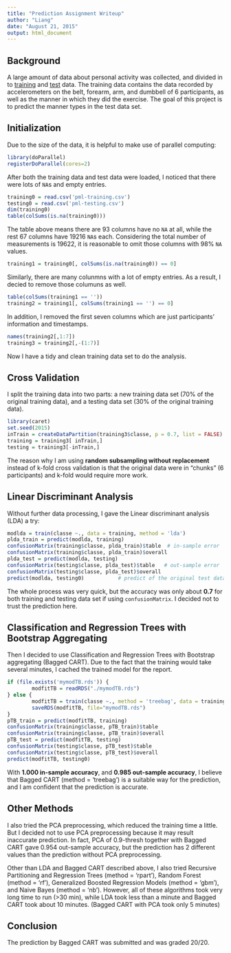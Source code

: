 ```yaml
---
title: "Prediction Assignment Writeup"
author: "Liang"
date: "August 21, 2015"
output: html_document
---
```


## Background
A large amount of data about personal activity was collected, and divided in to [training](https://d396qusza40orc.cloudfront.net/predmachlearn/pml-training.csv) and [test](https://d396qusza40orc.cloudfront.net/predmachlearn/pml-testing.csv) data. The training data contains the data recorded by accelerometers on the belt, forearm, arm, and dumbbell of 6 participants, as well as the manner in which they did the exercise. The goal of this project is to predict the manner types in the test data set.

## Initialization
Due to the size of the data, it is helpful to make use of parallel computing:
```r
library(doParallel)
registerDoParallel(cores=2)
```
After both the training data and test data were loaded, I noticed that there were lots of `NA`s and empty entries.
```r
training0 = read.csv('pml-training.csv')
testing0 = read.csv('pml-testing.csv')
dim(training0)
table(colSums(is.na(training0)))
```
The table above means there are 93 columns have no `NA` at all, while the rest 67 columns have 19216 `NA`s each. Considering the total number of measurements is 19622, it is reasonable to omit those columns with 98% `NA` values.
```r
training1 = training0[, colSums(is.na(training0)) == 0]
```
Similarly, there are many colunmns with a lot of empty entries. As a result, I decied to remove those columuns as well.
```r
table(colSums(training1 == ''))
training2 = training1[, colSums(training1 == '') == 0]
```
In addition, I removed the first seven columns which are just participants' information and timestamps.
```r
names(training2[,1:7])
training3 = training2[,-(1:7)]
```
Now I have a tidy and clean training data set to do the analysis.

## Cross Validation
I split the training data into two parts: a new training data set (70% of the original training data), and a testing data set (30% of the original training data).
```r
library(caret)
set.seed(2015)
inTrain = createDataPartition(training3$classe, p = 0.7, list = FALSE)
training = training3[ inTrain,]
testing = training3[-inTrain,]
```
The reason why I am using **random subsampling without replacement** instead of k-fold cross validation is that the original data were in "chunks" (6 participants) and k-fold would require more work.

## Linear Discriminant Analysis
Without further data processing, I gave the Linear discriminant analysis (LDA) a try:
```r
modlda = train(classe ~., data = training, method = 'lda')
plda_train = predict(modlda, training)
confusionMatrix(training$classe, plda_train)$table  # in-sample error
confusionMatrix(training$classe, plda_train)$overall
plda_test = predict(modlda, testing)
confusionMatrix(testing$classe, plda_test)$table   # out-sample error
confusionMatrix(testing$classe, plda_test)$overall
predict(modlda, testing0)           # predict of the original test data set with 20 obs.
```
The whole process was very quick, but the accuracy was only about **0.7** for both training and testing data set if using `confusionMatrix`. I decided not to trust the prediction here.

## Classification and Regression Trees with Bootstrap Aggregating
Then I decided to use Classification and Regression Trees with Bootstrap aggregating (Bagged CART). Due to the fact that the training would take several minutes, I cached the trained model for the report.
```r
if (file.exists('mymodTB.rds')) {
        modfitTB = readRDS("./mymodTB.rds")
} else {
        modfitTB = train(classe ~., method = 'treebag', data = training)
        saveRDS(modfitTB, file="mymodTB.rds")
}
pTB_train = predict(modfitTB, training)
confusionMatrix(training$classe, pTB_train)$table
confusionMatrix(training$classe, pTB_train)$overall
pTB_test = predict(modfitTB, testing)
confusionMatrix(testing$classe, pTB_test)$table
confusionMatrix(testing$classe, pTB_test)$overall
predict(modfitTB, testing0)
```
With **1.000 in-sample accuracy**, and **0.985 out-sample accuracy**, I believe that Bagged CART (method = 'treebag') is a suitable way for the prediction, and I am confident that the prediction is accurate.

## Other Methods
I also tried the PCA preprocessing, which reduced the training time a little. But I decided not to use PCA preprocessing because it may result inaccurate prediction. In fact, PCA of 0.9-thresh together with Bagged CART gave 0.954 out-sample accuracy, but the prediction has 2 different values than the prediction without PCA preprocessing.

Other than LDA and Bagged CART described above, I also tried Recursive Partitioning and Regression Trees (method = 'rpart'), Random Forest (method = 'rf'), Generalized Boosted Regression Models (method = 'gbm'), and Naive Bayes (method = 'nb'). However, all of these algorithms took very long time to run (>30 min), while LDA took less than a minute and Bagged CART took about 10 minutes. (Bagged CART with PCA took only 5 minutes)

## Conclusion
The prediction by Bagged CART was submitted and was graded 20/20.